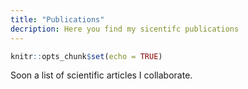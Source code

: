 ```yaml
---
title: "Publications"
decription: Here you find my sicentifc publications
---
```


```r
knitr::opts_chunk$set(echo = TRUE)
```

Soon a list of scientific articles I collaborate.